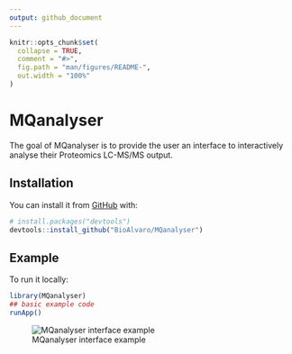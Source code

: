 ```yaml
---
output: github_document
---
```


<!-- README.md is generated from README.Rmd. Please edit that file -->

```r
knitr::opts_chunk$set(
  collapse = TRUE,
  comment = "#>",
  fig.path = "man/figures/README-",
  out.width = "100%"
)
```

# MQanalyser

<!-- badges: start -->
<!-- badges: end -->

The goal of MQanalyser is to provide the user an interface to interactively analyse their
Proteomics LC-MS/MS output. 

## Installation



You can install it from [GitHub](https://github.com/) with:

``` r
# install.packages("devtools")
devtools::install_github("BioAlvaro/MQanalyser")
```
## Example

To run it locally:

```r
library(MQanalyser)
## basic example code
runApp()
```


![MQanalyser interface example](/home/alvaro/Documents/R/proteomics/MQanalyser/www/MQanalyser_picture.png)


